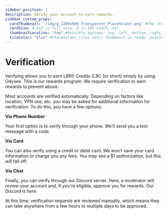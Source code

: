 ---
sidebar_position: 1
description: Verify your account to earn rewards.
sidebar_custom_props:
  cardThumbnail: "/img/g_1200x600_Transparent_Placeholder.png" #The thumbnail on the category card.
  cardSize: 4 #12 is full size, 6 is 50% width, etc.
  thumbnailLocation: "top" #Possible options: top, left, bottom, right, none
  tileColor: "blue" #Placeholder tiles until thumbnail is ready, possible options: blue, cream, darkpurple, lightpurple, mauve, orange, pink, none
---

# Verification

Verifying allows you to earn LBRY Credits (LBC for short) simply by using Odysee. This is our rewards program. We require verification to earn rewards to prevent abuse.

Most accounts are verified automatically. Depending on factors like location, VPN use, etc. you may be asked for additional information for verification. To do this, you have a few options:

**Via Phone Number**

Your first option is to verify through your phone. We'll send you a text message with a code.

**Via Card**

You can also verify using a credit or debit card. We won't save your card information or charge you any fees. You may see a $1 authorization, but this will fall off.

**Via Chat**

Finally, you can verify through our Discord server. Here, a moderator will review your account and, if you're eligible, approve you for rewards. Our Discord is here.

At this time, verification requests are reviewed manually, which means they can take anywhere from a few hours to multiple days to be approved.
